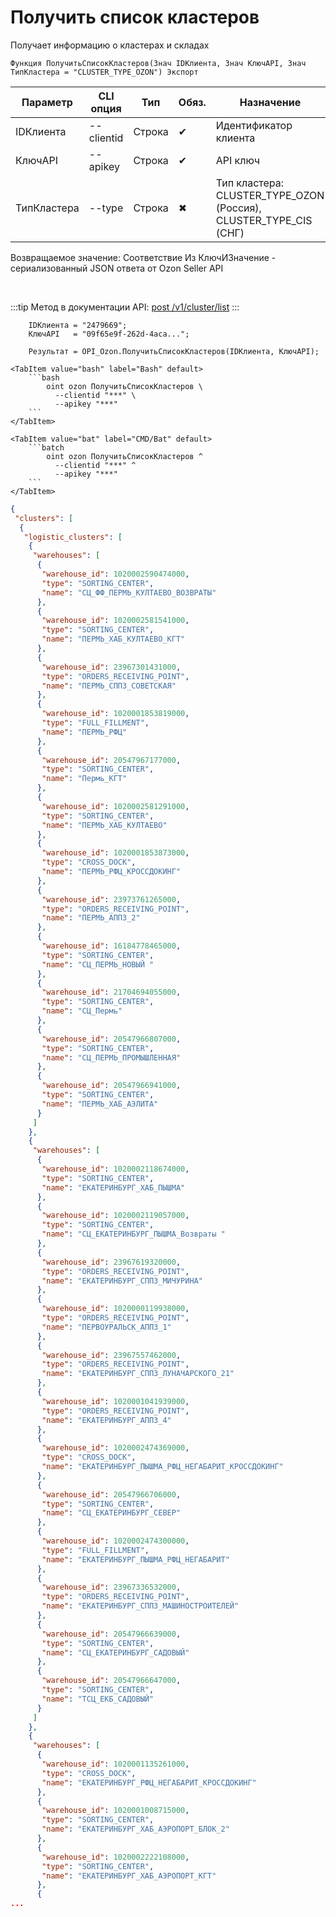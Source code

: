 ﻿---
sidebar_position: 1
description: Получить список кластеров и другие функции для работы с Ozon в Открытом пакете интеграций - бесплатной open-source библиотеке интеграций для 1С:Предприятие 8, OneScript и CLI
keywords: [1C, 1С, 1С:Предприятие, 1С:Предприятие 8.3, API, Интеграция, Сервисы, Обмен, OneScript, CLI, Ozon]
---


# Получить список кластеров
 Получает информацию о кластерах и складах



`Функция ПолучитьСписокКластеров(Знач IDКлиента, Знач КлючAPI, Знач ТипКластера = "CLUSTER_TYPE_OZON") Экспорт`

  | Параметр | CLI опция | Тип | Обяз. | Назначение |
  |-|-|-|-|-|
  | IDКлиента | --clientid | Строка | &#x2714; | Идентификатор клиента |
  | КлючAPI | --apikey | Строка | &#x2714; | API ключ |
  | ТипКластера | --type | Строка | &#x2716; | Тип кластера: CLUSTER_TYPE_OZON (Россия), CLUSTER_TYPE_CIS (СНГ) |

  
  Возвращаемое значение:   Соответствие Из КлючИЗначение - сериализованный JSON ответа от Ozon Seller API

<br/>

:::tip
Метод в документации API: [post /v1/cluster/list](https://docs.ozon.ru/api/seller/#operation/SupplyDraftAPI_DraftClusterList)
:::
<br/>



```bsl title="Пример использования для 1С:Предприятие/OneScript"
    IDКлиента = "2479669";
    КлючAPI   = "09f65e9f-262d-4aca...";

    Результат = OPI_Ozon.ПолучитьСписокКластеров(IDКлиента, КлючAPI);
```
    

 <Tabs>
  
    <TabItem value="bash" label="Bash" default>
        ```bash
            oint ozon ПолучитьСписокКластеров \
              --clientid "***" \
              --apikey "***"
        ```
    </TabItem>
  
    <TabItem value="bat" label="CMD/Bat" default>
        ```batch
            oint ozon ПолучитьСписокКластеров ^
              --clientid "***" ^
              --apikey "***"
        ```
    </TabItem>
</Tabs>


```json title="Результат"
{
 "clusters": [
  {
   "logistic_clusters": [
    {
     "warehouses": [
      {
       "warehouse_id": 1020002590474000,
       "type": "SORTING_CENTER",
       "name": "СЦ_ФФ_ПЕРМЬ_КУЛТАЕВО_ВОЗВРАТЫ"
      },
      {
       "warehouse_id": 1020002581541000,
       "type": "SORTING_CENTER",
       "name": "ПЕРМЬ_ХАБ_КУЛТАЕВО_КГТ"
      },
      {
       "warehouse_id": 23967301431000,
       "type": "ORDERS_RECEIVING_POINT",
       "name": "ПЕРМЬ_СППЗ_СОВЕТСКАЯ"
      },
      {
       "warehouse_id": 1020001853819000,
       "type": "FULL_FILLMENT",
       "name": "ПЕРМЬ_РФЦ"
      },
      {
       "warehouse_id": 20547967177000,
       "type": "SORTING_CENTER",
       "name": "Пермь_КГТ"
      },
      {
       "warehouse_id": 1020002581291000,
       "type": "SORTING_CENTER",
       "name": "ПЕРМЬ_ХАБ_КУЛТАЕВО"
      },
      {
       "warehouse_id": 1020001853873000,
       "type": "CROSS_DOCK",
       "name": "ПЕРМЬ_РФЦ_КРОССДОКИНГ"
      },
      {
       "warehouse_id": 23973761265000,
       "type": "ORDERS_RECEIVING_POINT",
       "name": "ПЕРМЬ_АППЗ_2"
      },
      {
       "warehouse_id": 16184778465000,
       "type": "SORTING_CENTER",
       "name": "СЦ_ПЕРМЬ_НОВЫЙ "
      },
      {
       "warehouse_id": 21704694055000,
       "type": "SORTING_CENTER",
       "name": "СЦ_Пермь"
      },
      {
       "warehouse_id": 20547966807000,
       "type": "SORTING_CENTER",
       "name": "СЦ_ПЕРМЬ_ПРОМЫШЛЕННАЯ"
      },
      {
       "warehouse_id": 20547966941000,
       "type": "SORTING_CENTER",
       "name": "ПЕРМЬ_ХАБ_АЭЛИТА"
      }
     ]
    },
    {
     "warehouses": [
      {
       "warehouse_id": 1020002118674000,
       "type": "SORTING_CENTER",
       "name": "ЕКАТЕРИНБУРГ_ХАБ_ПЫШМА"
      },
      {
       "warehouse_id": 1020002119057000,
       "type": "SORTING_CENTER",
       "name": "СЦ_ЕКАТЕРИНБУРГ_ПЫШМА_Возвраты "
      },
      {
       "warehouse_id": 23967619320000,
       "type": "ORDERS_RECEIVING_POINT",
       "name": "ЕКАТЕРИНБУРГ_СППЗ_МИЧУРИНА"
      },
      {
       "warehouse_id": 1020000119938000,
       "type": "ORDERS_RECEIVING_POINT",
       "name": "ПЕРВОУРАЛЬСК_АППЗ_1"
      },
      {
       "warehouse_id": 23967557462000,
       "type": "ORDERS_RECEIVING_POINT",
       "name": "ЕКАТЕРИНБУРГ_СППЗ_ЛУНАЧАРСКОГО_21"
      },
      {
       "warehouse_id": 1020001041939000,
       "type": "ORDERS_RECEIVING_POINT",
       "name": "ЕКАТЕРИНБУРГ_АППЗ_4"
      },
      {
       "warehouse_id": 1020002474369000,
       "type": "CROSS_DOCK",
       "name": "ЕКАТЕРИНБУРГ_ПЫШМА_РФЦ_НЕГАБАРИТ_КРОССДОКИНГ"
      },
      {
       "warehouse_id": 20547966706000,
       "type": "SORTING_CENTER",
       "name": "СЦ_ЕКАТЕРИНБУРГ_СЕВЕР"
      },
      {
       "warehouse_id": 1020002474300000,
       "type": "FULL_FILLMENT",
       "name": "ЕКАТЕРИНБУРГ_ПЫШМА_РФЦ_НЕГАБАРИТ"
      },
      {
       "warehouse_id": 23967336532000,
       "type": "ORDERS_RECEIVING_POINT",
       "name": "ЕКАТЕРИНБУРГ_СППЗ_МАШИНОСТРОИТЕЛЕЙ"
      },
      {
       "warehouse_id": 20547966639000,
       "type": "SORTING_CENTER",
       "name": "СЦ_ЕКАТЕРИНБУРГ_САДОВЫЙ"
      },
      {
       "warehouse_id": 20547966647000,
       "type": "SORTING_CENTER",
       "name": "ТСЦ_ЕКБ_САДОВЫЙ"
      }
     ]
    },
    {
     "warehouses": [
      {
       "warehouse_id": 1020001135261000,
       "type": "CROSS_DOCK",
       "name": "ЕКАТЕРИНБУРГ_РФЦ_НЕГАБАРИТ_КРОССДОКИНГ"
      },
      {
       "warehouse_id": 1020001008715000,
       "type": "SORTING_CENTER",
       "name": "ЕКАТЕРИНБУРГ_ХАБ_АЭРОПОРТ_БЛОК_2"
      },
      {
       "warehouse_id": 1020002222108000,
       "type": "SORTING_CENTER",
       "name": "ЕКАТЕРИНБУРГ_ХАБ_АЭРОПОРТ_КГТ"
      },
      {
...
```
